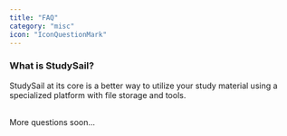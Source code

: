 ```yaml
---
title: "FAQ"
category: "misc"
icon: "IconQuestionMark"
---
```


### What is StudySail?

StudySail at its core is a better way to utilize your study material using a specialized platform with file storage and tools.
<br/>
<br/>


More questions soon...